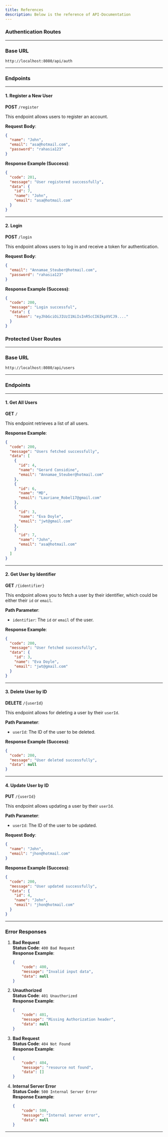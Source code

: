```yaml
---
title: References
description: Below is the reference of API-Documentation
---
```


### Authentication Routes

---

### **Base URL**

`http://localhost:8080/api/auth`

---

### **Endpoints**

---

#### 1. **Register a New User**

**POST** `/register`

This endpoint allows users to register an account.

**Request Body**:

```json
{
  "name": "John",
  "email": "asa@hotmail.com",
  "password": "rahasia123"
}
```

**Response Example (Success)**:

```json
{
  "code": 201,
  "message": "User registered successfully",
  "data": {
    "id": 7,
    "name": "John",
    "email": "asa@hotmail.com"
  }
}
```

---

#### 2. **Login**

**POST** `/login`

This endpoint allows users to log in and receive a token for authentication.

**Request Body**:

```json
{
  "email": "Annamae_Steuber@hotmail.com",
  "password": "rahasia123"
}
```

**Response Example (Success)**:

```json
{
  "code": 200,
  "message": "Login successful",
  "data": {
    "token": "eyJhbGciOiJIUzI1NiIsInR5cCI6IkpXVCJ9...."
  }
}
```

### Protected User Routes

---

### **Base URL**

`http://localhost:8080/api/users`

---

### **Endpoints**

---

#### 1. **Get All Users**

**GET** `/`

This endpoint retrieves a list of all users.

**Response Example**:

```json
{
  "code": 200,
  "message": "Users fetched successfully",
  "data": [
    {
      "id": 4,
      "name": "Gerard Considine",
      "email": "Annamae_Steuber@hotmail.com"
    },
    {
      "id": 6,
      "name": "MD",
      "email": "Lauriane_Robel17@gmail.com"
    },
    {
      "id": 3,
      "name": "Eva Doyle",
      "email": "jwt@gmail.com"
    },
    {
      "id": 7,
      "name": "John",
      "email": "asa@hotmail.com"
    }
  ]
}
```

---

#### 2. **Get User by Identifier**

**GET** `/{identifier}`

This endpoint allows you to fetch a user by their identifier, which could be either their `id` or `email`.

**Path Parameter**:

- `identifier`: The `id` or `email` of the user.

**Response Example**:

```json
{
  "code": 200,
  "message": "User fetched successfully",
  "data": {
    "id": 3,
    "name": "Eva Doyle",
    "email": "jwt@gmail.com"
  }
}

```

---

#### 3. **Delete User by ID**

**DELETE** `/{userId}`

This endpoint allows for deleting a user by their `userId`.

**Path Parameter**:

- `userId`: The ID of the user to be deleted.

**Response Example (Success)**:

```json
{
  "code": 200,
  "message": "User deleted successfully",
  "data": null
}
```

---

#### 4. **Update User by ID**

**PUT** `/{userId}`

This endpoint allows updating a user by their `userId`.

**Path Parameter**:

- `userId`: The ID of the user to be updated.

**Request Body**:

```json
{
  "name": "John",
  "email": "jhon@hotmail.com"
}
```

**Response Example (Success)**:

```json
{
  "code": 200,
  "message": "User updated successfully",
  "data": {
    "id": 4,
    "name": "John",
    "email": "jhon@hotmail.com"
  }
}
```

---

### **Error Responses**

1. **Bad Request**  
   **Status Code**: `400 Bad Request`  
   **Response Example**:
   ```json
   {
       "code": 400,
       "message": "Invalid input data",
       "data": null
   }
   ```

2. **Unauthorized**  
   **Status Code**: `401 Unauthorized`  
   **Response Example**:
   ```json
   {
       "code": 401,
       "message": "Missing Authorization header",
       "data": null
   }
   ```
3. **Bad Request**  
   **Status Code**: `404 Not Found`  
   **Response Example**:
   ```json
   {
       "code": 404,
       "message": "resource not found",
       "data": []
   }
   ```
4. **Internal Server Error**  
   **Status Code**: `500 Internal Server Error`  
   **Response Example**:
   ```json
   {
       "code": 500,
       "message": "Internal server error",
       "data": null
   }
   ```

---